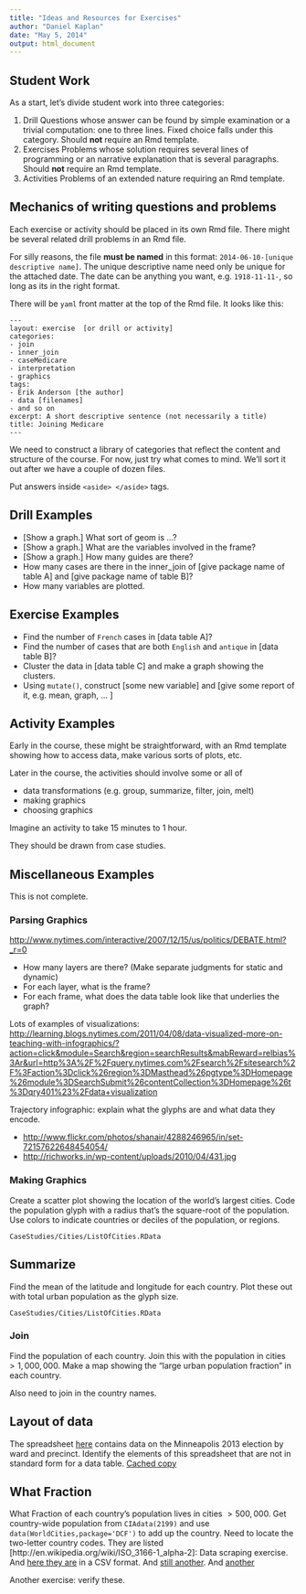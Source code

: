 ```yaml
---
title: "Ideas and Resources for Exercises"
author: "Daniel Kaplan"
date: "May 5, 2014"
output: html_document
---
```


## Student Work

As a start, let's divide student work into three categories:

1. Drill
    Questions whose answer can be found by simple examination or a trivial computation: one to three lines.  Fixed choice falls under this category.  Should **not** require an Rmd template.
2. Exercises
    Problems whose solution requires several lines of programming or an narrative explanation that is several paragraphs.  Should **not** require an Rmd template.
3. Activities
    Problems of an extended nature requiring an Rmd template.
    
## Mechanics of writing questions and problems

Each exercise or activity should be placed in its own Rmd file.  There might be several related drill problems in an Rmd file.

For silly reasons, the file **must be named** in this format: `2014-06-10-[unique descriptive name]`.  The unique descriptive name need only be unique for the attached date.  The date can be anything you want, e.g. `1918-11-11-`, so long as its in the right format.

There will be `yaml` front matter at the top of the Rmd file.  It looks like this:

    ---
    layout: exercise  [or drill or activity]
    categories:
    - join
    - inner_join
    - caseMedicare
    - interpretation
    - graphics
    tags: 
    - Erik Anderson [the author]
    - data [filenames]
    - and so on
    excerpt: A short descriptive sentence (not necessarily a title)
    title: Joining Medicare 
    ---

We need to construct a library of categories that reflect the content and structure of the course.  For now, just try what comes to mind.  We'll sort it out after we have a couple of dozen files.

Put answers inside `<aside> </aside>` tags.  

## Drill Examples

* [Show a graph.] What sort of geom is ...?
* [Show a graph.] What are the variables involved in the frame?
* [Show a graph.] How many guides are there?
* How many cases are there in the inner_join of [give package name of table A] and [give package name of table B]?
* How many variables are plotted.

## Exercise Examples

* Find the number of `French` cases in [data table A]?
* Find the number of cases that are both `English` and `antique` in [data table B]?
* Cluster the data in [data table C] and make a graph showing the clusters.
* Using `mutate()`, construct [some new variable] and [give some report of it, e.g. mean, graph, ... ]

## Activity Examples

Early in the course, these might be straightforward, with an Rmd template showing how to access data, make various sorts of plots, etc.

Later in the course, the activities should involve some or all of 

* data transformations (e.g. group, summarize, filter, join, melt)
* making graphics
* choosing graphics

Imagine an activity to take 15 minutes to 1 hour.

They should be drawn from case studies.  



## Miscellaneous Examples

This is not complete.

### Parsing Graphics

<http://www.nytimes.com/interactive/2007/12/15/us/politics/DEBATE.html?_r=0>

* How many layers are there?  (Make separate judgments for static and dynamic)
* For each layer, what is the frame?
* For each frame, what does the data table look like that underlies the graph?


Lots of examples of visualizations: <http://learning.blogs.nytimes.com/2011/04/08/data-visualized-more-on-teaching-with-infographics/?action=click&module=Search&region=searchResults&mabReward=relbias%3Ar&url=http%3A%2F%2Fquery.nytimes.com%2Fsearch%2Fsitesearch%2F%3Faction%3Dclick%26region%3DMasthead%26pgtype%3DHomepage%26module%3DSearchSubmit%26contentCollection%3DHomepage%26t%3Dqry401%23%2Fdata+visualization>

Trajectory infographic: explain what the glyphs are and what data they encode.

* <http://www.flickr.com/photos/shanair/4288246965/in/set-72157622648454054/>
* <http://richworks.in/wp-content/uploads/2010/04/431.jpg>

### Making Graphics

Create a scatter plot showing the location of the world's largest cities.  Code the population glyph with a radius that's the square-root of the population.  Use colors to indicate countries or deciles of the population, or regions.

`CaseStudies/Cities/ListOfCities.RData`

## Summarize

Find the mean of the latitude and longitude for each country.  Plot these out with total urban population as the glyph size.

`CaseStudies/Cities/ListOfCities.RData`

### Join

Find the population of each country.  Join this with the population in cities $> 1,000,000$.  Make a map showing the "large urban population fraction" in each country.

Also need to join in the country names.

## Layout of data

The spreadsheet [here](http://vote.minneapolismn.gov/www/groups/public/@clerk/documents/webcontent/wcms1p-126724.xlsx) contains data on the Minneapolis 2013 election by ward and precinct.  Identify the elements of this spreadsheet that are not in standard form for a data table.  [Cached copy](wcms1p-126724.xlsx)


## What Fraction

What Fraction of each country's population lives in cities $> 500,000$.  Get country-wide population from `CIAdata(2199)` and use `data(WorldCities,package='DCF')` to add up the country.  Need to locate the two-letter country codes.  They are listed [http://en.wikipedia.org/wiki/ISO_3166-1_alpha-2]: Data scraping exercise.  And [here they are](https://raw.githubusercontent.com/pudo/lobbytransparency/master/etl/countrycodes.csv) in a CSV format. And [still another](http://www.nationsonline.org/oneworld/country_code_list.htm). And [another](http://www.unc.edu/~rowlett/units/codes/country.htm)



Another exercise: verify these.


